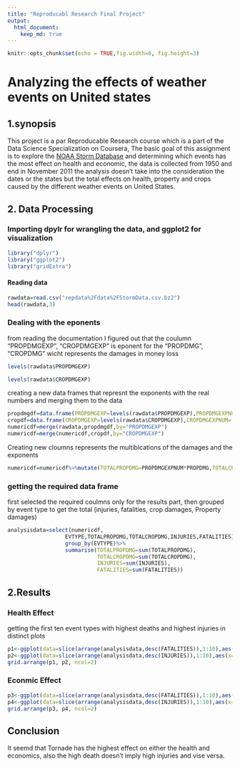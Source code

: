 ```yaml
---
title: "Reproducabl Research Final Project"
output: 
  html_document:
    keep_md: true
---
```


```r

knitr::opts_chunk$set(echo = TRUE,fig.width=6, fig.height=3) 

```

# Analyzing the effects of weather events on United states

## 1.synopsis 

This project is a par Reproducable Research course which is a part of the Data Science Specialization on Coursera, The basic goal of this assignment is to explore the [NOAA Storm Database](https://d396qusza40orc.cloudfront.net/repdata%2Fdata%2FStormData.csv.bz2) and determining which events has the most effect on health and economic, the data is collected from 1950 and end in November 2011
the analysis doesn't take into the consideration the dates or the states but the total effects on health, property and crops caused by the different weather events on United States.


## 2. Data Processing

### Importing dpylr for wrangling the data, and ggplot2 for visualization
```r
library("dplyr")
library("ggplot2")
library("gridExtra")
```
#### Reading data
```r
rawdata=read.csv("repdata%2Fdata%2FStormData.csv.bz2")
head(rawdata,3)
```
### Dealing with the eponents 
from reading the documentation I figured out that the coulumn "PROPDMGEXP", "CROPDMGEXP" is eponent for the "PROPDMG", "CROPDMG" wicht represents the damages in money loss
```r
levels(rawdata$PROPDMGEXP)
```
```r
levels(rawdata$CROPDMGEXP)

```

creating a new data frames that represnt the exponents with the real numbers and merging them to the data 
```r
propdmgdf=data.frame(PROPDMGEXP=levels(rawdata$PROPDMGEXP),PROPDMGEXPNUM= c(0,0,0,0,1,1,10,100,1000,1e+05,1e+06,1e+07,1e+08,1e+09,100,100,1000,1e+06,1e+06))
cropdf=data.frame(CROPDMGEXP=levels(rawdata$CROPDMGEXP),CROPDMGEXPNUM= c(1,0,1,10,1e+09,1000,1000,1e+06,1e+06))
numericdf=merge(rawdata,propdmgdf,by="PROPDMGEXP")
numericdf=merge(numericdf,cropdf,by="CROPDMGEXP")
```
Creating new cloumns represents the multiblcations of the damages and the exponents
```r
numericdf=numericdf%>%mutate(TOTALPROPDMG=PROPDMGEXPNUM*PROPDMG,TOTALCROPDMG=CROPDMGEXPNUM*CROPDMG)
```
### getting the required data frame
first selected the required coulmns only for the results part, then grouped by event type to get the total (injuries, fatalities, crop damages, Property damages)
```r
analysisdata=select(numericdf,
                  EVTYPE,TOTALPROPDMG,TOTALCROPDMG,INJURIES,FATALITIES)%>%
                  group_by(EVTYPE)%>%
                  summarise(TOTALPROPDMG=sum(TOTALPROPDMG),
                            TOTALCROPDMG=sum(TOTALCROPDMG),
                            INJURIES=sum(INJURIES),
                            FATALITIES=sum(FATALITIES))
```
## 2.Results

### Health Effect
getting the first ten event types with highest deaths and highest injuries in distinct plots
```r
p1<-ggplot(data=slice(arrange(analysisdata,desc(FATALITIES)),1:10),aes(x=reorder(EVTYPE,-FATALITIES),y=FATALITIES))+geom_bar(stat = "identity")+theme(axis.text.x = element_text(angle = 90, hjust = 1))+xlab("")+ggtitle("Highsest Events FATALITIES")
p2<-ggplot(data=slice(arrange(analysisdata,desc(INJURIES)),1:10),aes(x=reorder(EVTYPE,-INJURIES),y=INJURIES))+geom_bar(stat = "identity")+theme(axis.text.x = element_text(angle = 90, hjust = 1))+xlab("")+ggtitle("Highsest Events INJURIES")
grid.arrange(p1, p2, ncol=2)
```

### Econmic Effect
```r
p3<-ggplot(data=slice(arrange(analysisdata,desc(FATALITIES)),1:10),aes(x=reorder(EVTYPE,-FATALITIES),y=FATALITIES))+geom_bar(stat = "identity")+theme(axis.text.x = element_text(angle = 90, hjust = 1))+xlab("")+ggtitle("Highsest Events FATALITIES")
p4<-ggplot(data=slice(arrange(analysisdata,desc(INJURIES)),1:10),aes(x=reorder(EVTYPE,-INJURIES),y=INJURIES))+geom_bar(stat = "identity")+theme(axis.text.x = element_text(angle = 90, hjust = 1))+xlab("")+ggtitle("Highsest Events INJURIES")
grid.arrange(p3, p4, ncol=2)
```

## Conclusion

It seemd that Tornade has the highest effect on either the health and economics, also the high death doesn't imply high injuries and vise versa.